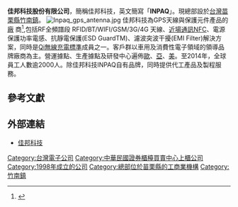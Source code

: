 {{COI|time=2021-01-28T03:16:37+00:00}}
{{Infobox_Company
| company_name = 佳邦科技股份有限公司<br/><small>INPAQ Technology Co., Ltd.</small>
| company_logo = File:Inpaq logo.jpg
| company_type = [[上櫃公司|上櫃公司]]
| market_information = {{otc|6284}}<br/>（2004年6月29日上櫃）
| abbreviated_name = INPAQ、佳邦科技、佳邦電子、佳邦
| company_slogan = We Connect.We Protect
| foundation = 1998年6月23日成立<br/>
| location = {{ROC-TW}}<br/>[[苗栗縣|苗栗縣]][[竹南鎮|竹南鎮]]公義里11鄰科義街11號
| key_people = 
| chairman = [[鄭敦仁|鄭敦仁]]
| capital = [[新台幣|新台幣]] 15億
| sales = 
| profit = 
| asset = 
| market_value = 
| industry = [[電子零組件業|電子零組件業]]
| products = RF高頻元件、抗靜電及抑制電磁干擾保護元件<br/>
| revenue = 125百萬美元
| homepage = [http://www.inpaq.com.tw 佳邦科技]
}}
'''佳邦科技股份有限公司'''，簡稱佳邦科技，英文簡寫「'''INPAQ'''」。現總部設於[[台灣|台灣]][[苗栗縣|苗栗縣]][[竹南鎮|竹南鎮]]。
[[File:Inpaq_gps_antenna.jpg|thumb]]
佳邦科技為GPS天線與保護元件產品的[http://www.inpaq.com.tw/rw_7fc3813ebc12fe1d6fd880e0dd80927c 廠] {{Wayback|url=http://www.inpaq.com.tw/rw_7fc3813ebc12fe1d6fd880e0dd80927c |date=20190915234650 }}商<ref>{{cite news|title=佳邦科技推出全方位ESD/EMI保護元件　針對USB3.0/HDMI與網通/RF應用|url=http://www.digitimes.com.tw/tw/dt/n/shwnws.asp?cnlid=13&cat=45&id=0000221233_TG21QEWJ4ZSL692ISOT1Y|accessdate=2014-08-27|archive-date=2019-12-03|archive-url=https://web.archive.org/web/20191203190600/https://www.digitimes.com.tw/tw/dt/n/shwnws.asp?cnlid=13&cat=45&id=0000221233_tg21qewj4zsl692isot1y|dead-url=no}}</ref>,包括RF全頻譜段 RFID/BT/WIFI/GSM/3G/4G 天線、[[近場通訊|近場通訊]]NFC、電源保護功率電感、抗靜電保護(ESD GuardTM)、濾波突波干擾(EMI Filter)解決方案，同時是[[Qi無線充電標準|Qi無線充電標準]]成員之一。客戶群以車用及消費性電子領域的領導品牌廠商為主。營運據點、生產據點及研發中心遍佈[[歐洲|歐]]、[[亞洲|亞]]、[[北美洲|美]]。至2014年，全球員工人數逾2000人。除佳邦科技INPAQ自有品牌，同時提供代工產品及製程服務。

== 參考文獻 ==
{{Reflist}}

== 外部連結 ==
* [http://www.inpaq.com.tw 佳邦科技] {{Wayback|url=http://www.inpaq.com.tw/ |date=20220308125109 }}

[[Category:台灣電子公司|Category:台灣電子公司]]
[[Category:中華民國證券櫃檯買賣中心上櫃公司|Category:中華民國證券櫃檯買賣中心上櫃公司]]
[[Category:1998年成立的公司|Category:1998年成立的公司]]
[[Category:總部位於苗栗縣的工商業機構|Category:總部位於苗栗縣的工商業機構]]
[[Category:竹南鎮|Category:竹南鎮]]